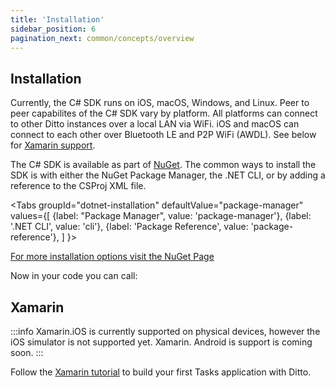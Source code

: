 ```yaml
---
title: 'Installation'
sidebar_position: 6
pagination_next: common/concepts/overview
---
```



## Installation

Currently, the C# SDK runs on iOS, macOS, Windows, and Linux. Peer to peer
capabilites of the C# SDK vary by platform. All platforms can connect to other
Ditto instances over a local LAN via WiFi. iOS and macOS can connect to each
other over Bluetooth LE and P2P WiFi (AWDL). See below for [Xamarin support](#xamarin). 

The C# SDK is available as part of [NuGet](https://nuget.org). The common ways to install the SDK is with either the NuGet Package Manager, the .NET CLI, or by adding a reference to the CSProj XML file.

<Tabs
  groupId="dotnet-installation"
  defaultValue="package-manager"
  values={[
    {label: "Package Manager", value: 'package-manager'},
    {label: '.NET CLI', value: 'cli'},
    {label: 'Package Reference', value: 'package-reference'},
  ]
}>
<TabItem value="package-manager">

<InstallCode framework="dotnet" variant="package-manager" />

</TabItem>
<TabItem value="cli">

<InstallCode framework="dotnet" variant="cli" />

</TabItem>
<TabItem value="package-reference">

<InstallCode framework="dotnet" variant="package-reference" />

</TabItem>
</Tabs>

[For more installation options visit the NuGet Page](https://www.nuget.org/packages/Ditto/)

Now in your code you can call:

<Snippet name='online-playground' language='csharp' />


<Snippet name='upsert' language='csharp' />

## Xamarin

:::info
Xamarin.iOS is currently supported on physical devices, however the iOS
simulator is not supported yet. Xamarin. Android is support is coming soon.
:::

Follow the [Xamarin tutorial](/csharp/tutorial/xamarin/setup) to build your first Tasks application with Ditto.
